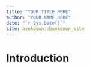 ```yaml
--- 
title: "YOUR TITLE HERE"
author: "YOUR NAME HERE"
date: "`r Sys.Date()`"
site: bookdown::bookdown_site
---
```


# Introduction



